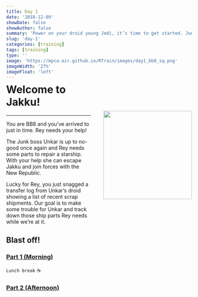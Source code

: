 ```yaml
---
title: Day 1
date: '2018-12-09'
showDate: false
showAuthor: false
summary: 'Power on your droid young Jedi, it’s time to get started. Junk Boss Plutt is up to no-good once again and we’ve got scrap to find...'
slug: 'day-1'
categories: [training]
tags: [training]
type: ''
image: 'https://mpca-air.github.io/RTrain/images/day1_bb8_sq.png' 
imageWidth: '27%'
imageFloat: 'left'
---
```



![](../images/day1_bb8_sq.png){width="240" style="float: right; margin-left: 34px; margin-top: 70px; margin-bottom: 64px;"}

<h1 style="margin-top:-5px;"> Welcome to Jakku! </h1>
<hr>

You are BB8 and you've arrived to just in time. Rey needs your help!

The Junk boss Unkar is up to no-good once again and Rey needs some parts to repair a starship. With your help she can escape Jakku and join forces with the New Republic. 

Lucky for Rey, you just snagged a transfer log from Unkar’s droid showing a list of recent scrap shipments. Our goal is to make some trouble for Unkar and track down those ship parts Rey needs while we're at it. 


## Blast off!

### <i class="fa fa-rocket" style="font-size:24px"></i> [Part 1 (Morning)](../page/day1_am.html) 

`Lunch break` <i class="fa fa-utensils"></i> ☕

### <i class="fa fa-rocket" style="font-size:24px"></i> [Part 2 (Afternoon)](../page/day1_pm.html) 

<br>

